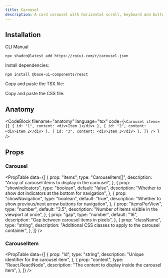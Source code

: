 ```yaml
---
title: Carousel
description: A card carousel with horizontal scroll, keyboard and button navigation.
---
```


<ComponentPreview name="carousel-demo" />

## Installation

<InstallationTabs>

<InstallationTabsList>
    <InstallationTabsTrigger value="cli">CLI</InstallationTabsTrigger>
    <InstallationTabsTrigger value="manual">Manual</InstallationTabsTrigger>
</InstallationTabsList>

<InstallationTabsContent value="cli">

```package-install
npx shadcn@latest add https://roiui.com/r/carousel.json
```

</InstallationTabsContent>

<InstallationTabsContent value="manual" data-manual="true">

Install dependencies:

```package-install
npm install @base-ui-components/react
```

Copy and paste the TSX file:

<ComponentSource
    src="registry/brook/ui/carousel/carousel.tsx"
    title="components/ui/carousel.tsx"
    collapsible={true}
/>

Copy and paste the CSS file:

<ComponentSource
    src="registry/brook/ui/carousel/carousel.module.css"
    title="components/ui/carousel.module.css"
    language="css"
    collapsible={true}
/>

</InstallationTabsContent>

</InstallationTabs>

## Anatomy

<CodeBlock
filename="anatomy"
  language="tsx"
  code={`<Carousel
    items={[
        { id: "1", content: <div>Item 1</div> },
        { id: "2", content: <div>Item 2</div> },
        { id: "3", content: <div>Item 3</div> },
    ]}
/>
`} />

## Props

### Carousel

<PropTable
    data={[
        {
            prop: "items",
            type: "CarouselItem[]",
            description: "Array of carousel items to display in the carousel",
        },
        {
            prop: "showIndicators",
            type: "boolean",
            default: "false",
            description: "Whether to show dot indicators at the bottom for navigation",
        },
        {
            prop: "showNavigation",
            type: "boolean",
            default: "true",
            description: "Whether to show previous/next arrow buttons for navigation",
        },
        {
            prop: "itemsPerView",
            type: "number",
            default: "3.5",
            description: "Number of items visible in the viewport at once",
        },
        {
            prop: "gap",
            type: "number",
            default: "16",
            description: "Gap between carousel items in pixels",
        },
        {
            prop: "className",
            type: "string",
            description: "Additional CSS classes to apply to the carousel container",
        },
    ]}
/>

### CarouselItem

<PropTable
    data={[
        {
            prop: "id",
            type: "string",
            description: "Unique identifier for the carousel item",
        },
        {
            prop: "content",
            type: "React.ReactNode",
            description: "The content to display inside the carousel item",
        },
    ]}
/>
